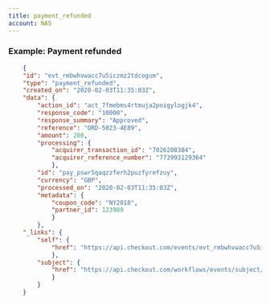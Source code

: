 ```yaml
---
title: payment_refunded
account: NAS
---
```


### Example: Payment refunded

```json
    {
    "id": "evt_rmbwhvwacc7u5iczmz2tdcogum",
    "type": "payment_refunded",
    "created_on": "2020-02-03T11:35:03Z",
    "data": {
        "action_id": "act_7fmebms4rtmuja2poigylogjk4",
        "response_code": "10000",
        "response_summary": "Approved",
        "reference": "ORD-5023-4E89",
        "amount": 200,
        "processing": {
            "acquirer_transaction_id": "7026208384",
            "acquirer_reference_number": "773993129364"
            },
        "id": "pay_pswr5qaqzzferh2puzfyrefzuy",
        "currency": "GBP",
        "processed_on": "2020-02-03T11:35:03Z",
        "metadata": {
            "coupon_code": "NY2018",
            "partner_id": 123989
            }
        },
    "_links": {
        "self": {
            "href": "https://api.checkout.com/events/evt_rmbwhvwacc7u5iczmz2tdcogum"
            },
        "subject": {
            "href": "https://api.checkout.com/workflows/events/subject/pay_jlfj2ful7z3u5lbykhy5lzezvm"
            }
        }
    }
```
